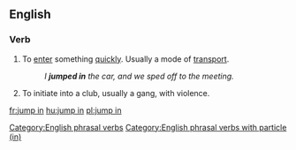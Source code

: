 ==English==

===Verb===
{{head|en|verb|head=[[jump]] [[in]]}}

# To [[enter]] something [[quickly]]. Usually a mode of [[transport]].
#: ''I '''jumped in''' the car, and we sped off to the meeting.''
# {{lb|en|slang}} To initiate into a club, usually a gang, with violence.
[[Category:English phrasal verbs]]
[[Category:English phrasal verbs with particle (in)]]

[[fr:jump in]]
[[hu:jump in]]
[[pl:jump in]]